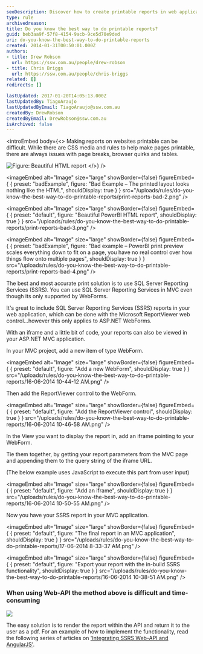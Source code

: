 ```yaml
---
seoDescription: Discover how to create printable reports in web applications using SQL Server Reporting Services (SSRS) seamlessly in your MVC projects.
type: rule
archivedreason:
title: Do you know the best way to do printable reports?
guid: beb3aa9f-57f8-4154-9acb-9ce5d70e9ded
uri: do-you-know-the-best-way-to-do-printable-reports
created: 2014-01-31T00:50:01.000Z
authors:
- title: Drew Robson
  url: https://ssw.com.au/people/drew-robson
- title: Chris Briggs
  url: https://ssw.com.au/people/chris-briggs
related: []
redirects: []

lastUpdated: 2017-01-20T14:05:13.000Z
lastUpdatedBy: TiagoAraujo
lastUpdatedByEmail: TiagoAraujo@ssw.com.au
createdBy: DrewRobson
createdByEmail: DrewRobson@ssw.com.au
isArchived: false
---
```


<introEmbed
  body={<>
Making reports on websites printable can be difficult. While there are CSS media and rules to help make pages printable, there are always issues with page breaks, browser quirks and tables.

![Figure: Beautiful HTML report](/uploads/rules/do-you-know-the-best-way-to-do-printable-reports/print-reports-bad-1.png)
  </>}
/>

<imageEmbed
  alt="Image"
  size="large"
  showBorder={false}
  figureEmbed={ {
    preset: "badExample",
    figure: "Bad Example – The printed layout looks nothing like the HTML",
    shouldDisplay: true
  } }
  src="/uploads/rules/do-you-know-the-best-way-to-do-printable-reports/print-reports-bad-2.png"
/>



<imageEmbed
  alt="Image"
  size="large"
  showBorder={false}
  figureEmbed={ {
    preset: "default",
    figure: "Beautiful PowerBI HTML report",
    shouldDisplay: true
  } }
  src="/uploads/rules/do-you-know-the-best-way-to-do-printable-reports/print-reports-bad-3.png"
/>


<imageEmbed
  alt="Image"
  size="large"
  showBorder={false}
  figureEmbed={ {
    preset: "badExample",
    figure: "Bad example – PowerBI print preview scales everything down to fit on a page, you have no real control over how things flow onto multiple pages",
    shouldDisplay: true
  } }
  src="/uploads/rules/do-you-know-the-best-way-to-do-printable-reports/print-reports-bad-4.png"
/>


The best and most accurate print solution is to use SQL Server Reporting Services (SSRS). You can use SQL Server Reporting Services in MVC even though its only supported by WebForms.

It's great to include  SQL Server Reporting Services (SSRS) reports in your web application, which can be done with the Microsoft ReportViewer web control...however this only applies to ASP.NET WebForms.

With an iframe and a little bit of code, your reports can also be viewed in your ASP.NET MVC application.

In your MVC project, add a new item of type WebForm.


<imageEmbed
  alt="Image"
  size="large"
  showBorder={false}
  figureEmbed={ {
    preset: "default",
    figure: "Add a new WebForm",
    shouldDisplay: true
  } }
  src="/uploads/rules/do-you-know-the-best-way-to-do-printable-reports/16-06-2014 10-44-12 AM.png"
/>


Then add the ReportViewer control to the WebForm.


<imageEmbed
  alt="Image"
  size="large"
  showBorder={false}
  figureEmbed={ {
    preset: "default",
    figure: "Add the ReportViewer control",
    shouldDisplay: true
  } }
  src="/uploads/rules/do-you-know-the-best-way-to-do-printable-reports/16-06-2014 10-46-58 AM.png"
/>


In the View you want to display the report in, add an iframe pointing to your WebForm.

Tie them together, by getting your report parameters from the MVC page and appending them to the query string of the iframe URL.

(The below example uses JavaScript to execute this part from user input)


<imageEmbed
  alt="Image"
  size="large"
  showBorder={false}
  figureEmbed={ {
    preset: "default",
    figure: "Add an iframe",
    shouldDisplay: true
  } }
  src="/uploads/rules/do-you-know-the-best-way-to-do-printable-reports/16-06-2014 10-50-55 AM.png"
/>


Now you have your SSRS report in your MVC application.


<imageEmbed
  alt="Image"
  size="large"
  showBorder={false}
  figureEmbed={ {
    preset: "default",
    figure: "The final report in an MVC application",
    shouldDisplay: true
  } }
  src="/uploads/rules/do-you-know-the-best-way-to-do-printable-reports/17-06-2014 8-33-37 AM.png"
/>



<imageEmbed
  alt="Image"
  size="large"
  showBorder={false}
  figureEmbed={ {
    preset: "default",
    figure: "Export your report with the in-build SSRS functionality",
    shouldDisplay: true
  } }
  src="/uploads/rules/do-you-know-the-best-way-to-do-printable-reports/16-06-2014 10-38-51 AM.png"
/>


### When using Web-API the method above is difficult and time-consuming

![](/uploads/rules/do-you-know-the-best-way-to-do-printable-reports/2015-04-29\_10-09-56-compressor.png)

The easy solution is to render the report within the API and return it to the user  as a pdf. For an example of how to implement the functionality, read the following series  of articles on ['Integrating SSRS Web-API and AngularJS'](http://blog.chrisbriggsy.com/the-first-step-towards-integration/).

